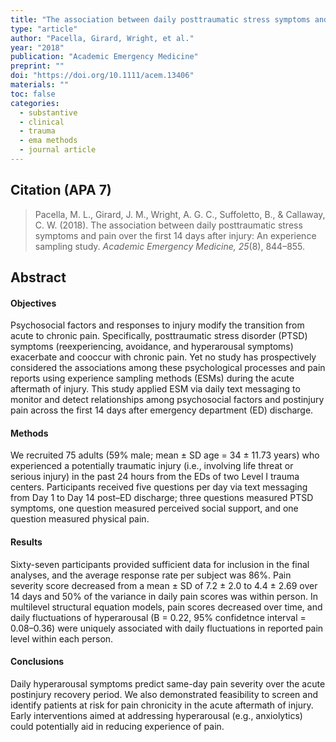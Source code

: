 ```yaml
---
title: "The association between daily posttraumatic stress symptoms and pain over the first 14-days after injury: An experience sampling study "
type: "article"
author: "Pacella, Girard, Wright, et al."
year: "2018"
publication: "Academic Emergency Medicine"
preprint: ""
doi: "https://doi.org/10.1111/acem.13406"
materials: ""
toc: false
categories:
  - substantive
  - clinical
  - trauma
  - ema methods
  - journal article
---
```


## Citation (APA 7)

> Pacella, M. L., Girard, J. M., Wright, A. G. C., Suffoletto, B., & Callaway, C. W. (2018). The association between daily posttraumatic stress symptoms and pain over the first 14 days after injury: An experience sampling study. *Academic Emergency Medicine, 25*(8), 844–855.

## Abstract

#### Objectives

Psychosocial factors and responses to injury modify the transition from acute to chronic pain. Specifically, posttraumatic stress disorder (PTSD) symptoms (reexperiencing, avoidance, and hyperarousal symptoms) exacerbate and cooccur with chronic pain. Yet no study has prospectively considered the associations among these psychological processes and pain reports using experience sampling methods (ESMs) during the acute aftermath of injury. This study applied ESM via daily text messaging to monitor and detect relationships among psychosocial factors and postinjury pain across the first 14 days after emergency department (ED) discharge.

#### Methods

We recruited 75 adults (59% male; mean ± SD age = 34 ± 11.73 years) who experienced a potentially traumatic injury (i.e., involving life threat or serious injury) in the past 24 hours from the EDs of two Level I trauma centers. Participants received five questions per day via text messaging from Day 1 to Day 14 post–ED discharge; three questions measured PTSD symptoms, one question measured perceived social support, and one question measured physical pain.

#### Results

Sixty-seven participants provided sufficient data for inclusion in the final analyses, and the average response rate per subject was 86%. Pain severity score decreased from a mean ± SD of 7.2 ± 2.0 to 4.4 ± 2.69 over 14 days and 50% of the variance in daily pain scores was within person. In multilevel structural equation models, pain scores decreased over time, and daily fluctuations of hyperarousal (B = 0.22, 95% confidetnce interval = 0.08–0.36) were uniquely associated with daily fluctuations in reported pain level within each person.

#### Conclusions

Daily hyperarousal symptoms predict same-day pain severity over the acute postinjury recovery period. We also demonstrated feasibility to screen and identify patients at risk for pain chronicity in the acute aftermath of injury. Early interventions aimed at addressing hyperarousal (e.g., anxiolytics) could potentially aid in reducing experience of pain.

